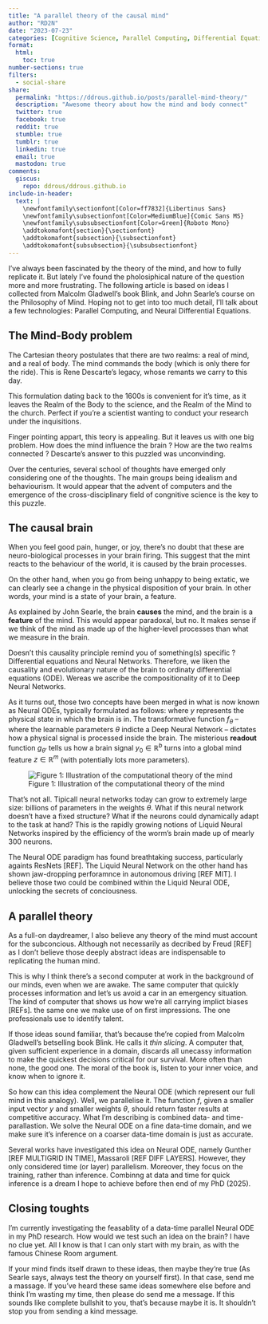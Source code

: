 ```yaml
---
title: "A parallel theory of the causal mind"
author: "RD2N"
date: "2023-07-23"
categories: [Cognitive Science, Parallel Computing, Differential Equations]
format:
  html:
    toc: true
number-sections: true
filters:
  - social-share
share:
  permalink: "https://ddrous.github.io/posts/parallel-mind-theory/"
  description: "Awesome theory about how the mind and body connect"
  twitter: true
  facebook: true
  reddit: true
  stumble: true
  tumblr: true
  linkedin: true
  email: true
  mastodon: true
comments:
  giscus:
    repo: ddrous/ddrous.github.io
include-in-header:
  text: |
    \newfontfamily\sectionfont[Color=ff7832]{Libertinus Sans}
    \newfontfamily\subsectionfont[Color=MediumBlue]{Comic Sans MS}
    \newfontfamily\subsubsectionfont[Color=Green]{Roboto Mono}
    \addtokomafont{section}{\sectionfont}
    \addtokomafont{subsection}{\subsectionfont}
    \addtokomafont{subsubsection}{\subsubsectionfont}
---
```


I've always been fascinated by the theory of the mind, and how to fully replicate it. But lately I've found the pholosiphical nature of the question more and more frustrating. The following article is based on ideas I collected from Malcolm Gladwell's book Blink, and John Searle's course on the Philosophy of Mind. Hoping not to get into too much detail, I'll talk about a few technologies: Parallel Computing, and Neural Differential Equations.



## The Mind-Body problem

The Cartesian theory postulates that there are two realms: a real of mind, and a real of body. The mind commands the body (which is only there for the ride). This is Rene Descarte's legacy, whose remants we carry to this day.

This formulation dating back to the 1600s is convenient for it's time, as it leaves the Realm of the Body to the science, and the Realm of the Mind to the church. Perfect if you're a scientist wanting to conduct your research under the inquisitions.

Finger pointing appart, this teory is appealing. But it leaves us with one big problem. How does the mind influence the brain ? How are the two realms connected ? Descarte's answer to this puzzled was unconvinding.

Over the centuries, several school of thoughts have emerged only considering one of the thoughts. The main groups being idealism and behaviourism. It would appear that the advent of computers and the emergence of the cross-disciplinary field of congnitive science is the key to this puzzle.


## The causal brain

When you feel good pain, hunger, or joy, there's no doubt that these are neuro-biological processes in your brain firing. This suggest that the mint reacts to the behaviour of the world, it is caused by the brain processes.

On the other hand, when you go from being unhappy to being extatic, we can clearly see a change in the physical disposition of your brain. In other words, your mind is a state of your brain, a feature.

As explained by John Searle, the brain **causes** the mind, and the brain is a **feature** of the mind. This would appear paradoxal, but no. It makes sense if we think of the mind as made up of the higher-level processes than what we measure in the brain.

Doesn't this causality principle remind you of something(s) specific ? Differential equations and Neural Networks. Therefore, we liken the causality and evolutionary nature of the brain to ordinaty differential equations (ODE). Wereas we ascribe the compositionality of it to Deep Neural Networks.

As it turns out, those two concepts have been merged in what is now known as Neural ODEs, typically formulated as follows:
\begin{align}
\frac{\text{d} y}{\text{d} t}(t) &= f_{\theta}(y,t), \qquad t \in ]t_0, t_f [ \\
y(t_0) &= y_0, \\
z(t) &= g_{\theta'}(\theta, y, y_0, t, t_0, t_f),
\end{align}
where $y$ represents the physical state in which the brain is in. The transformative function $f_{\theta}$ -- where the learnable parameters $\theta$ indicte a Deep Neural Network -- dictates how a physical signal is processed inside the brain. The misterious **readout** function $g_{\theta'}$ tells us how a brain signal $y_0\in \mathbb{R}^b$ turns into a global mind feature $z \in \mathbb{R}^m$ (with potentially lots more parameters).

![Figure 1: Illustration of the computational theory of the mind](MindBodyProblem.png)

That's not all. Tipicall neural networks today can grow to extremely large size: billions of parameters in the weights $\theta$. What if this neural network doesn't have a fixed structure? What if the neurons could dynamically adapt to the task at hand? This is the rapidly growing notions of Liquid Neural Networks inspired by the efficiency of the worm's brain made up of mearly 300 neurons.

The Neural ODE paradigm has found breathtaking success, particularly againts ResNets [REF]. The Liquid Neural Network on the other hand has shown jaw-dropping perforamnce in autonomous driving [REF MIT]. I believe those two could be combined within the Liquid Neural ODE, unlocking the secrets of conciousness.



## A parallel theory 

As a full-on daydreamer, I also believe any theory of the mind must account for the subconcious. Although not necessarily as decribed by Freud [REF] as I don't believe those deeply abstract ideas are indispensable to replicating the human mind.

This is why I think there's a second computer at work in the background of our minds, even when we are awake. The same computer that quickly processes information and let's us avoid a car in an emergency situation. The kind of computer that shows us how we're all carrying implict biases [REFs]. the same one we make use of on first impressions. The one professionals use to identify talent.

If those ideas sound familiar, that's because the're copied from Malcolm Gladwell's betselling book Blink. He calls it _thin slicing_. A computer that, given sufficient experience in a domain, discards all unecassy information to make the quickest decisions critical for our survival. More often than none, the good one. The moral of the book is, listen to your inner voice, and know when to ignore it.

So how can this idea complement the Neural ODE (which represent our full mind in this analogy). Well, we parallelise it. The function $f$, given a smaller input vector $y$ and smaller weights $\theta$, should return faster results at competitive accuracy. What I'm describing is combined data- and time-parallastion. We solve the Neural ODE on a fine data-time domain, and we make sure it's inference on a coarser data-time domain is just as accurate.

Several works have investigated this idea on Neural ODE, namely Gunther [REF MULTIGRID IN TIME], Massaroli [REF DIFF LAYERS]. However, they only considered time (or layer) parallelism. Moreover, they focus on the training, rather than inference. Combinng at data and time for quick inference is a dream I hope to achieve before then end of my PhD (2025).


## Closing toughts

I'm currently investigating the feasablity of a data-time parallel Neural ODE in my PhD research. How would we test such an idea on the brain? I have no clue yet. All I know is that I can only start with my brain, as with the famous Chinese Room argument.

If your mind finds itself drawn to these ideas, then maybe they're true (As Searle says, always test the theory on yourself first). In that case, send me a massage. If you've heard these same ideas somewhere else before and think I'm wasting my time, then please do send me a message. If this sounds like complete bullshit to you, that's because maybe it is. It shouldn't stop you from sending a kind message.